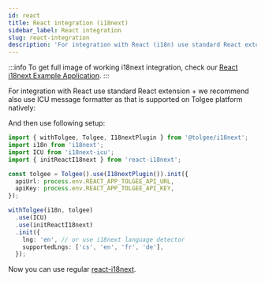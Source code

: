 ```yaml
---
id: react
title: React integration (i18next)
sidebar_label: React integration
slug: react-integration
description: 'For integration with React (i18n) use standard React extension. We recommend also use ICU message formatter which is supported natively.'
---
```


:::info
To get full image of working i18next integration, check our [React i18next Example Application](https://github.com/tolgee/react-i18next-example).
:::

For integration with React use standard React extension + we recommend also use ICU message formatter as that is supported on Tolgee platform natively:


<InstallationTabs lib="react-i18next i18next-icu" />

And then use following setup:

```ts
import { withTolgee, Tolgee, I18nextPlugin } from '@tolgee/i18next';
import i18n from 'i18next';
import ICU from 'i18next-icu';
import { initReactI18next } from 'react-i18next';

const tolgee = Tolgee().use(I18nextPlugin()).init({
  apiUrl: process.env.REACT_APP_TOLGEE_API_URL,
  apiKey: process.env.REACT_APP_TOLGEE_API_KEY,
});

withTolgee(i18n, tolgee)
  .use(ICU)
  .use(initReactI18next)
  .init({
    lng: 'en', // or use i18next language detector
    supportedLngs: ['cs', 'en', 'fr', 'de'],
  });
```

Now you can use regular [react-i18next](https://react.i18next.com/).
